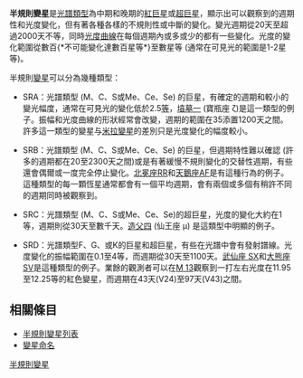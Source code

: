 '''半規則變星'''是[[光譜類型|光譜類型]]為中期和晚期的[[紅巨星|紅巨星]]或[[超巨星|超巨星]]，顯示出可以觀察到的週期性和光度變化，但有著各種各樣的不規則性或中斷的變化。變光週期從20天至超過2000天不等，同時[[光度曲線|光度曲線]]在每個週期內或多或少的都有一些變化。光度的變化範圍從數百{*不可能變化達數百星等*}至數星等 (通常在可見光的範圍是1-2星等)。

半規則[[變星|變星]]可以分為幾種類型：

*SRA：光譜類型 (M、C、S或Me、Ce、Se) 的巨星，有確定的週期和較小的變光幅度，通常在可見光的變化低於2.5[[視星等|等]]，[[墳墓一|墳墓一]] (寶瓶座 ζ)是這一類型的例子。振幅和光度曲線的形狀經常會改變，週期的範圍在35添置1200天之間。許多這一類型的變星与[[米拉變星|米拉變星]]的差別只是光度變化的幅度較小。

*SRB：光譜類型 (M、C、S或Me、Ce、Se) 的巨星，但週期特性難以確認 (許多的週期都在20至2300天之間)或是有著緩慢不規則變化的交替性週期，有些還會偶爾或一度完全停止變化。[[北冕座RR|北冕座RR]]和[[天鵝座AF|天鵝座AF]]是有這種行為的例子。這種類型的每一顆恆星通常都會有一個平均週期，會有兩個或多個有稍許不同的週期同時被觀察到。

*SRC：光譜類型 (M、C、S或Me、Ce、Se)的超巨星，光度的變化大約在1等，週期則從30天至數千天。[[造父四|造父四]] (仙王座 μ) 是這類型中明顯的例子。

*SRD：光譜類型F、G、或K的巨星和超巨星，有些在光譜中會有發射譜線。光度變化的振幅範圍在0.1至4等，而週期從30天至1100天。[[武仙座_SX|武仙座 SX]]和[[大熊座_SV|大熊座 SV]]是這種類型的例子。業餘的觀測者可以在[[M13|M 13]]觀察到一打左右光度在11.95至12.25等的紅色變星，而週期在43天(V24)至97天(V43)之間。

== 相關條目 ==
*[[半規則變星列表|半規則變星列表]]
*[[變星命名|變星命名]]

[[Category:半規則變星|]]